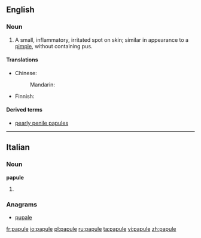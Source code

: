 ==English==

===Noun===
{{en-noun}}

# A small, inflammatory, irritated spot on skin; similar in appearance to a [[pimple]], without containing pus.

====Translations====
{{trans-top|small, inflammatory spot on skin without pus}}
* Chinese:
*: Mandarin: {{t-|cmn|丘疹|tr=qiūzhěn|sc=Hani}}
{{trans-mid}}
* Finnish: {{t-|fi|näppylä}}
{{trans-bottom}}

====Derived terms====
* [[pearly penile papules]]

----

==Italian==

===Noun===
'''papule''' {{f}}

# {{plural of|[[papula]]|lang=it}}

===Anagrams===
* [[pupale#Italian|pupale]]

[[fr:papule]]
[[io:papule]]
[[pl:papule]]
[[ru:papule]]
[[ta:papule]]
[[vi:papule]]
[[zh:papule]]